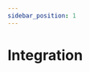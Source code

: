 ```yaml
---
sidebar_position: 1
---
```



# Integration

<div ks-theme="docs">
  <Columns columns={3} gutter="md" switchAt="48rem">
    <TeaserBox
      topic="Storybook"
      text="TODO: Foundations are the visual elements needed to create your Design System and its engaging user experiences. You can build up your."
      link={{
        href: '#',
        label: 'Go to Token',
        variant: 'clear',
        size: 'small',
        iconAfter: {
          icon: 'chevron-right',
        },
      }}
    />
    <TeaserBox
      topic="React"
      text="TODO: Foundations are the visual elements needed to create your Design System and its engaging user experiences. You can build up your."
      link={{
        href: '#',
        label: 'Learn about React',
        variant: 'clear',
        size: 'small',
        iconAfter: {
          icon: 'chevron-right',
        },
      }}
    />
    <TeaserBox
      topic="Frameworks"
      text="TODO: Foundations are the visual elements needed to create your Design System and its engaging user experiences. You can build up your."
      link={{
        href: '#',
        label: 'Explore Frameworks',
        variant: 'clear',
        size: 'small',
        iconAfter: {
          icon: 'chevron-right',
        },
      }}
    />
  </Columns>
</div>
